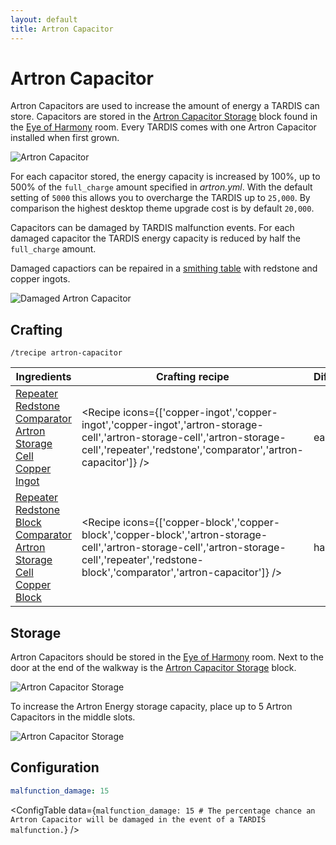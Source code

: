 ```yaml
---
layout: default
title: Artron Capacitor
---
```



# Artron Capacitor

Artron Capacitors are used to increase the amount of energy a TARDIS can store. Capacitors are stored in the [Artron Capacitor Storage](artron-capacitor-storage) block found in the [Eye of Harmony](/rooms/eye) room. Every TARDIS comes with one Artron Capacitor installed when first grown.

![Artron Capacitor](/images/docs/artron_capacitor.png)

For each capacitor stored, the energy capacity is increased by 100%, up to 500% of the `full_charge` amount specified in _artron.yml_. With the default setting of `5000` this allows you to overcharge the TARDIS up to `25,000`. By comparison the highest desktop theme upgrade cost is by default `20,000`.

Capacitors can be damaged by TARDIS malfunction events. For each damaged capacitor the TARDIS energy capacity is reduced by half the `full_charge` amount.

Damaged capactiors can be repaired in a [smithing table](https://minecraft.wiki/w/Smithing_Table) with redstone and copper ingots.

![Damaged Artron Capacitor](/images/docs/artron_capacitor_damaged.png)

## Crafting

`/trecipe artron-capacitor`

| Ingredients | Crafting recipe | Difficulty |
| ----------- | --------------- | ------------- |
| [Repeater](https://minecraft.wiki/w/Repeater)<br/>[Redstone](https://minecraft.wiki/w/Redstone_Dust)<br/>[Comparator](https://minecraft.wiki/w/Comparator)<br/>[Artron Storage Cell](/recipes/items/artron-storage-cell)<br/>[Copper Ingot](https://minecraft.wiki/w/Copper_Ingot) | <Recipe icons={['copper-ingot','copper-ingot','copper-ingot','artron-storage-cell','artron-storage-cell','artron-storage-cell','repeater','redstone','comparator','artron-capacitor']} /> | easy |
| [Repeater](https://minecraft.wiki/w/Repeater)<br/>[Redstone Block](https://minecraft.wiki/w/Redstone_Block)<br/>[Comparator](https://minecraft.wiki/w/Comparator)<br/>[Artron Storage Cell](/recipes/items/artron-storage-cell)<br/>[Copper Block](https://minecraft.wiki/w/Copper_Block) | <Recipe icons={['copper-block','copper-block','copper-block','artron-storage-cell','artron-storage-cell','artron-storage-cell','repeater','redstone-block','comparator','artron-capacitor']} /> | hard |


## Storage

Artron Capacitors should be stored in the [Eye of Harmony](/rooms/eye) room. Next to the door at the end of the walkway is the [Artron Capacitor Storage](/recipes/items/artron-capacitor-storage) block.

![Artron Capacitor Storage](/images/docs/eye_storage.png)

To increase the Artron Energy storage capacity, place up to 5 Artron Capacitors in the middle slots.

![Artron Capacitor Storage](/images/docs/artron-capacitor-storage.jpg)

## Configuration

```yaml title="/plugins/TARDIS/artron.yml"
malfunction_damage: 15
```

<ConfigTable data={`
malfunction_damage: 15 # The percentage chance an Artron Capacitor will be damaged in the event of a TARDIS malfunction.
`} />

